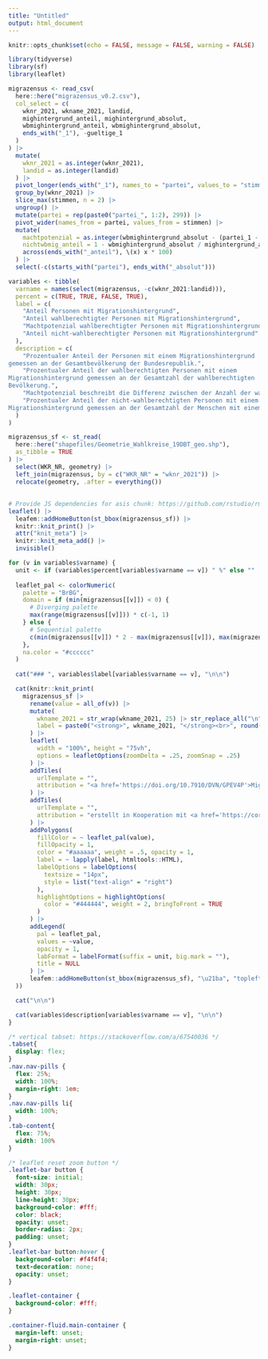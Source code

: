 ```yaml
---
title: "Untitled"
output: html_document
---
```


```r
knitr::opts_chunk$set(echo = FALSE, message = FALSE, warning = FALSE)

library(tidyverse)
library(sf)
library(leaflet)
```

```r
migrazensus <- read_csv(
  here::here("migrazensus_v0.2.csv"),
  col_select = c(
    wknr_2021, wkname_2021, landid,
    mighintergrund_anteil, mighintergrund_absolut,
    wbmighintergrund_anteil, wbmighintergrund_absolut,
    ends_with("_1"), -gueltige_1
  )
) |>
  mutate(
    wknr_2021 = as.integer(wknr_2021),
    landid = as.integer(landid)
  ) |>
  pivot_longer(ends_with("_1"), names_to = "partei", values_to = "stimmen") |>
  group_by(wknr_2021) |>
  slice_max(stimmen, n = 2) |>
  ungroup() |>
  mutate(partei = rep(paste0("partei_", 1:2), 299)) |>
  pivot_wider(names_from = partei, values_from = stimmen) |>
  mutate(
    machtpotenzial = as.integer(wbmighintergrund_absolut - (partei_1 - partei_2)),
    nichtwbmig_anteil = 1 - wbmighintergrund_absolut / mighintergrund_absolut,
    across(ends_with("_anteil"), \(x) x * 100)
  ) |>
  select(-c(starts_with("partei"), ends_with("_absolut")))

variables <- tibble(
  varname = names(select(migrazensus, -c(wknr_2021:landid))),
  percent = c(TRUE, TRUE, FALSE, TRUE),
  label = c(
    "Anteil Personen mit Migrationshintergrund",
    "Anteil wahlberechtigter Personen mit Migrationshintergrund",
    "Machtpotenzial wahlberechtigter Personen mit Migrationshintergrund",
    "Anteil nicht-wahlberechtigter Personen mit Migrationshintergrund"
  ),
  description = c(
    "Prozentualer Anteil der Personen mit einem Migrationshintergrund
gemessen an der Gesamtbevölkerung der Bundesrepublik.",
    "Prozentualer Anteil der wahlberechtigten Personen mit einem
Migrationshintergrund gemessen an der Gesamtzahl der wahlberechtigten
Bevölkerung.",
    "Machtpotenzial beschreibt die Differenz zwischen der Anzahl der wahlberechtigten Personen mit einem Migrationshintergrund und der Differenz der absoluten Stimmenzahlen zwischen der erst- und zweitplatzierten Partei. Übersteigt die Gesamtzahl der wahlberechtigten Personen mit einem Migrationshintergrund die Differenz der Erststimmen zwischen den erst- und zweitplatzierten Parteien, so birgt diese Wählergruppe ein positives Machtpotenzial und kann somit einen erheblichen Einfluss über den Wahlausgang ausüben. Zweitplatzierte Parteien hätten somit die Möglichkeit, die Wahl für sich zu entscheiden. Betrachtet wurden die Stimmen der letzten Bundestagswahl 2017.",
    "Prozentualer Anteil der nicht-wahlberechtigten Personen mit einem
Migrationshintergrund gemessen an der Gesamtzahl der Menschen mit einem Migrationshintergrund."
  )
)

migrazensus_sf <- st_read(
  here::here("shapefiles/Geometrie_Wahlkreise_19DBT_geo.shp"),
  as_tibble = TRUE
) |>
  select(WKR_NR, geometry) |>
  left_join(migrazensus, by = c("WKR_NR" = "wknr_2021")) |>
  relocate(geometry, .after = everything())
```

## {.tabset .tabset-pills .tabcontent}

```r
# Provide JS dependencies for asis chunk: https://github.com/rstudio/rmarkdown/issues/1877#issuecomment-678996452
leaflet() |>
  leafem::addHomeButton(st_bbox(migrazensus_sf)) |>
  knitr::knit_print() |>
  attr("knit_meta") |>
  knitr::knit_meta_add() |>
  invisible()

for (v in variables$varname) {
  unit <- if (variables$percent[variables$varname == v]) " %" else ""
  
  leaflet_pal <- colorNumeric(
    palette = "BrBG",
    domain = if (min(migrazensus[[v]]) < 0) {
      # Diverging palette
      max(range(migrazensus[[v]])) * c(-1, 1)
    } else {
      # Sequential palette
      c(min(migrazensus[[v]]) * 2 - max(migrazensus[[v]]), max(migrazensus[[v]]))
    },
    na.color = "#cccccc"
  )
  
  cat("### ", variables$label[variables$varname == v], "\n\n")

  cat(knitr::knit_print(
    migrazensus_sf |>
      rename(value = all_of(v)) |>
      mutate(
        wkname_2021 = str_wrap(wkname_2021, 25) |> str_replace_all("\n", "<br>"),
        label = paste0("<strong>", wkname_2021, "</strong><br>", round(value, 2), !!unit)
      ) |>
      leaflet(
        width = "100%", height = "75vh",
        options = leafletOptions(zoomDelta = .25, zoomSnap = .25)
      ) |>
      addTiles(
        urlTemplate = "",
        attribution = "<a href='https://doi.org/10.7910/DVN/GPEV4P'>Migrazensus</a>"
      ) |>
      addTiles(
        urlTemplate = "",
        attribution = "erstellt in Kooperation mit <a href='https://correlaid.org'>CorrelAid</a> von <a href='https://github.com/long39ng'>Long Nguyen</a> und <a href='https://github.com/anneumann1'>Andreas Neumann</a>"
      ) |>
      addPolygons(
        fillColor = ~ leaflet_pal(value),
        fillOpacity = 1,
        color = "#aaaaaa", weight = .5, opacity = 1,
        label = ~ lapply(label, htmltools::HTML),
        labelOptions = labelOptions(
          textsize = "14px",
          style = list("text-align" = "right")
        ),
        highlightOptions = highlightOptions(
          color = "#444444", weight = 2, bringToFront = TRUE
        )
      ) |>
      addLegend(
        pal = leaflet_pal,
        values = ~value,
        opacity = 1,
        labFormat = labelFormat(suffix = unit, big.mark = ""),
        title = NULL
      ) |>
      leafem::addHomeButton(st_bbox(migrazensus_sf), "\u21ba", "topleft")
  ))

  cat("\n\n")

  cat(variables$description[variables$varname == v], "\n\n")
}
```

```css
/* vertical tabset: https://stackoverflow.com/a/67540036 */
.tabset{
  display: flex;
}
.nav.nav-pills {
  flex: 25%;
  width: 100%;
  margin-right: 1em;
}
.nav.nav-pills li{
  width: 100%;
}
.tab-content{
  flex: 75%;
  width: 100%
}

/* leaflet reset zoom button */
.leaflet-bar button {
  font-size: initial;
  width: 30px;
  height: 30px;
  line-height: 30px;
  background-color: #fff;
  color: black;
  opacity: unset;
  border-radius: 2px;
  padding: unset;
}
.leaflet-bar button:hover {
  background-color: #f4f4f4;
  text-decoration: none;
  opacity: unset;
}

.leaflet-container {
  background-color: #fff;
}

.container-fluid.main-container {
  margin-left: unset;
  margin-right: unset;
}
```

##

&#x200b;
